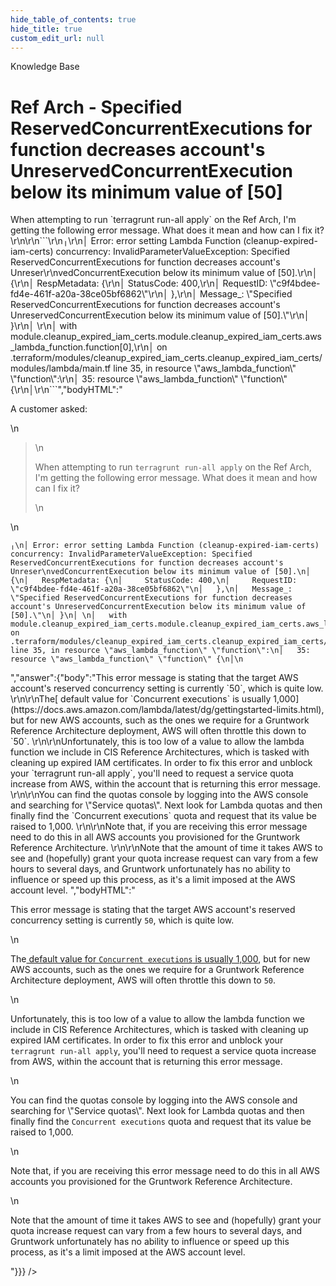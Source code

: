 ```yaml
---
hide_table_of_contents: true
hide_title: true
custom_edit_url: null
---
```



<CenterLayout>
<span className="title">Knowledge Base</span>
<h1>Ref Arch - Specified ReservedConcurrentExecutions for function decreases account&apos;s UnreservedConcurrentExecution below its minimum value of [50]</h1>
<GitHub discussion={{"id":"D_kwDOF8slf84AO23D","number":215,"author":{"login":"zackproser"},"title":"Ref Arch - Specified ReservedConcurrentExecutions for function decreases account's UnreservedConcurrentExecution below its minimum value of [50]","body":"A customer asked: \r\n> When attempting to run `terragrunt run-all apply` on the Ref Arch, I'm getting the following error message. What does it mean and how can I fix it? \r\n\r\n```\r\n╷\r\n│ Error: error setting Lambda Function (cleanup-expired-iam-certs) concurrency: InvalidParameterValueException: Specified ReservedConcurrentExecutions for function decreases account's Unreser\r\nvedConcurrentExecution below its minimum value of [50].\r\n│ {\r\n│   RespMetadata: {\r\n│     StatusCode: 400,\r\n│     RequestID: \"c9f4bdee-fd4e-461f-a20a-38ce05bf6862\"\r\n│   },\r\n│   Message_: \"Specified ReservedConcurrentExecutions for function decreases account's UnreservedConcurrentExecution below its minimum value of [50].\"\r\n│ }\r\n│ \r\n│   with module.cleanup_expired_iam_certs.module.cleanup_expired_iam_certs.aws_lambda_function.function[0],\r\n│   on .terraform/modules/cleanup_expired_iam_certs.cleanup_expired_iam_certs/modules/lambda/main.tf line 35, in resource \"aws_lambda_function\" \"function\":\r\n│   35: resource \"aws_lambda_function\" \"function\" {\r\n│\r\n```","bodyHTML":"<p dir=\"auto\">A customer asked:</p>\n<blockquote>\n<p dir=\"auto\">When attempting to run <code class=\"notranslate\">terragrunt run-all apply</code> on the Ref Arch, I'm getting the following error message. What does it mean and how can I fix it?</p>\n</blockquote>\n<div class=\"snippet-clipboard-content notranslate position-relative overflow-auto\" data-snippet-clipboard-copy-content=\"╷\n│ Error: error setting Lambda Function (cleanup-expired-iam-certs) concurrency: InvalidParameterValueException: Specified ReservedConcurrentExecutions for function decreases account's Unreser\nvedConcurrentExecution below its minimum value of [50].\n│ {\n│   RespMetadata: {\n│     StatusCode: 400,\n│     RequestID: &quot;c9f4bdee-fd4e-461f-a20a-38ce05bf6862&quot;\n│   },\n│   Message_: &quot;Specified ReservedConcurrentExecutions for function decreases account's UnreservedConcurrentExecution below its minimum value of [50].&quot;\n│ }\n│ \n│   with module.cleanup_expired_iam_certs.module.cleanup_expired_iam_certs.aws_lambda_function.function[0],\n│   on .terraform/modules/cleanup_expired_iam_certs.cleanup_expired_iam_certs/modules/lambda/main.tf line 35, in resource &quot;aws_lambda_function&quot; &quot;function&quot;:\n│   35: resource &quot;aws_lambda_function&quot; &quot;function&quot; {\n│\"><pre class=\"notranslate\"><code>╷\n│ Error: error setting Lambda Function (cleanup-expired-iam-certs) concurrency: InvalidParameterValueException: Specified ReservedConcurrentExecutions for function decreases account's Unreser\nvedConcurrentExecution below its minimum value of [50].\n│ {\n│   RespMetadata: {\n│     StatusCode: 400,\n│     RequestID: \"c9f4bdee-fd4e-461f-a20a-38ce05bf6862\"\n│   },\n│   Message_: \"Specified ReservedConcurrentExecutions for function decreases account's UnreservedConcurrentExecution below its minimum value of [50].\"\n│ }\n│ \n│   with module.cleanup_expired_iam_certs.module.cleanup_expired_iam_certs.aws_lambda_function.function[0],\n│   on .terraform/modules/cleanup_expired_iam_certs.cleanup_expired_iam_certs/modules/lambda/main.tf line 35, in resource \"aws_lambda_function\" \"function\":\n│   35: resource \"aws_lambda_function\" \"function\" {\n│\n</code></pre></div>","answer":{"body":"This error message is stating that the target AWS account's reserved concurrency setting is currently `50`, which is quite low. \r\n\r\nThe[ default value for `Concurrent executions` is usually 1,000](https://docs.aws.amazon.com/lambda/latest/dg/gettingstarted-limits.html), but for new AWS accounts, such as the ones we require for a Gruntwork Reference Architecture deployment, AWS will often throttle this down to `50`. \r\n\r\nUnfortunately, this is too low of a value to allow the lambda function we include in CIS Reference Architectures, which is tasked with cleaning up expired IAM certificates. In order to fix this error and unblock your `terragrunt run-all apply`, you'll need to request a service quota increase from AWS, within the account that is returning this error message. \r\n\r\nYou can find the quotas console by logging into the AWS console and searching for \"Service quotas\". Next look for Lambda quotas and then finally find the `Concurrent executions` quota and request that its value be raised to 1,000. \r\n\r\nNote that, if you are receiving this error message need to do this in all AWS accounts you provisioned for the Gruntwork Reference Architecture. \r\n\r\nNote that the amount of time it takes AWS to see and (hopefully) grant your quota increase request can vary from a few hours to several days, and Gruntwork unfortunately has no ability to influence or speed up this process, as it's a limit imposed at the AWS account level. ","bodyHTML":"<p dir=\"auto\">This error message is stating that the target AWS account's reserved concurrency setting is currently <code class=\"notranslate\">50</code>, which is quite low.</p>\n<p dir=\"auto\">The<a href=\"https://docs.aws.amazon.com/lambda/latest/dg/gettingstarted-limits.html\" rel=\"nofollow\"> default value for <code class=\"notranslate\">Concurrent executions</code> is usually 1,000</a>, but for new AWS accounts, such as the ones we require for a Gruntwork Reference Architecture deployment, AWS will often throttle this down to <code class=\"notranslate\">50</code>.</p>\n<p dir=\"auto\">Unfortunately, this is too low of a value to allow the lambda function we include in CIS Reference Architectures, which is tasked with cleaning up expired IAM certificates. In order to fix this error and unblock your <code class=\"notranslate\">terragrunt run-all apply</code>, you'll need to request a service quota increase from AWS, within the account that is returning this error message.</p>\n<p dir=\"auto\">You can find the quotas console by logging into the AWS console and searching for \"Service quotas\". Next look for Lambda quotas and then finally find the <code class=\"notranslate\">Concurrent executions</code> quota and request that its value be raised to 1,000.</p>\n<p dir=\"auto\">Note that, if you are receiving this error message need to do this in all AWS accounts you provisioned for the Gruntwork Reference Architecture.</p>\n<p dir=\"auto\">Note that the amount of time it takes AWS to see and (hopefully) grant your quota increase request can vary from a few hours to several days, and Gruntwork unfortunately has no ability to influence or speed up this process, as it's a limit imposed at the AWS account level.</p>"}}} />

</CenterLayout>
  

<!-- ##DOCS-SOURCER-START
{
  "sourcePlugin": "github-discussions",
  "hash": "3affd5fb095047307b3b036108ffc9ec"
}
##DOCS-SOURCER-END -->
